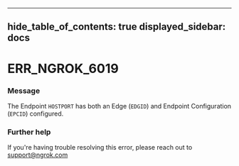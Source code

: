 

---
hide_table_of_contents: true
displayed_sidebar: docs
---


# ERR_NGROK_6019

### Message
The Endpoint `HOSTPORT` has both an Edge (`EDGID`) and Endpoint Configuration (`EPCID`) configured.

<ErrorDetails />



### Further help
If you're having trouble resolving this error, please reach out to [support@ngrok.com](mailto:support@ngrok.com?subject=Help%20with%20ERR_NGROK_6019)

